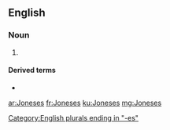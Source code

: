 {{also|joneses}}
==English==

===Noun===
{{head|en|plural}}

# {{plural of|Jones|lang=en}}

====Derived terms====
* {{l|en|keep up with the Joneses}}

[[Category:English plurals ending in "-es"]]

[[ar:Joneses]]
[[fr:Joneses]]
[[ku:Joneses]]
[[mg:Joneses]]